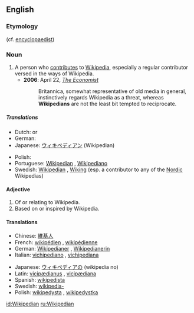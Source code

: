 ==English==

===Etymology===
{{suffix|Wikipedia|ian}} (cf. [[encyclopaedist]])

===Noun===
{{wikipedia}}
{{en-noun}}

# A person who [[contribute]]s to [[Wikipedia]], especially a regular contributor versed in the ways of Wikipedia.
#*'''2006''': April 22, ''[[w:The Economist|The Economist]]''
#*:Britannica, somewhat representative of old media in general, instinctively regards Wikipedia as a threat, whereas '''Wikipedians''' are not the least bit tempted to reciprocate.

=====Translations=====
{{trans-top|a person who uses, edits, or contributes to Wikipedia}}
*Dutch: {{t|nl|Wikipediaan}} {{m}} or {{f}}
*German: {{t|de|Wikipedianer}} {{m}}
*Japanese: [[ウィキペディアン]] (Wikipedian)
{{trans-mid}}
*Polish: {{t|pl|wikipedysta}}
*Portuguese: [[#Portuguese|Wikipedian]] {{c}}, [[Wikipediano]]
*Swedish: [[#Swedish|Wikipedian]] {{c}}, [[Wiking]] {{c}} (esp. a contributor to any of the [[Nordic]] Wikipedias)
{{trans-bottom}}

====Adjective====
{{en-adj|-}}

# Of or relating to Wikipedia.
# Based on or inspired by Wikipedia.

====Translations====
{{top}}
*Chinese: [[維基人]]
*French: [[wikipédien]] {{m}}, [[wikipédienne]] {{f}}
*German: [[Wikipedianer]] {{m}}, [[Wikipedianerin]] {{f}}
*Italian: [[vichipediano]] {{m}}, [[vichipediana]] {{f}}
{{mid}}
*Japanese: [[ウィキペディア]]の (wikipedia no)
*Latin: [[vicipædianus]] {{m}}, [[vicipædiana]] {{f}}
*Spanish: [[wikipedista]]
*Swedish: [[wikipedia-]]
*Polish: [[wikipedysta]] {{m}}, [[wikipedystka]] {{f}}
{{bottom}}

[[id:Wikipedian]]
[[ru:Wikipedian]]